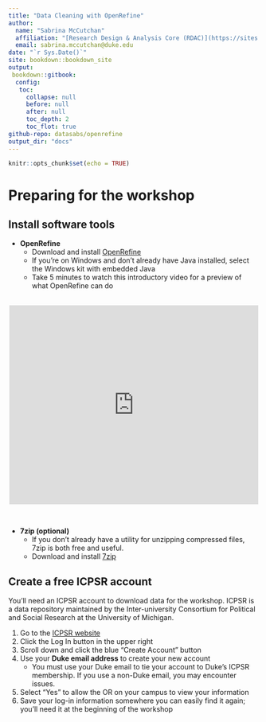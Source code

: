 ---
title: "Data Cleaning with OpenRefine"
author: 
  name: "Sabrina McCutchan"
  affiliation: "[Research Design & Analysis Core (RDAC)](https://sites.globalhealth.duke.edu/rdac/)"
  email: sabrina.mccutchan@duke.edu
date: "`r Sys.Date()`"
site: bookdown::bookdown_site 
output: 
 bookdown::gitbook:
  config:
   toc:
     collapse: null
     before: null
     after: null
     toc_depth: 2
     toc_flot: true
github-repo: datasabs/openrefine
output_dir: "docs"
---


```{r setup, include=FALSE}
knitr::opts_chunk$set(echo = TRUE)
```

# Preparing for the workshop {-}
## Install software tools {-}

- **OpenRefine**
    - Download and install [OpenRefine](https://openrefine.org/download.html)
    - If you're on Windows and don't already have Java installed, select the Windows kit with embedded Java
    - Take 5 minutes to watch this introductory video for a preview of what OpenRefine can do
<br/>
<br/>

<div style="text-align:center;">
<iframe width="500" height="400" src="https://www.youtube.com/embed/B70J_H_zAWM" title="Google Refine 2.0 - Introduction (1 of 3) (video version 2)" frameborder="0" allow="accelerometer; autoplay; clipboard-write; encrypted-media; gyroscope; picture-in-picture" allowfullscreen></iframe>
</div>

<br/>

- **7zip (optional)**
    - If you don't already have a utility for unzipping compressed files, 7zip is both free and useful.
    - Download and install [7zip](https://www.7-zip.org/download.html)

## Create a free ICPSR account {-}
You'll need an ICPSR account to download data for the workshop. ICPSR is a data repository maintained by the Inter-university Consortium for Political and Social Research at the University of Michigan.

1. Go to the [ICPSR website](https://www.icpsr.umich.edu/web/pages/)
2. Click the Log In button in the upper right
3. Scroll down and click the blue "Create Account" button
4. Use your **Duke email address** to create your new account
    - You must use your Duke email to tie your account to Duke's ICPSR membership. If you use a non-Duke email, you may encounter issues.
5. Select "Yes" to allow the OR on your campus to view your information
6. Save your log-in information somewhere you can easily find it again; you'll need it at the beginning of the workshop

